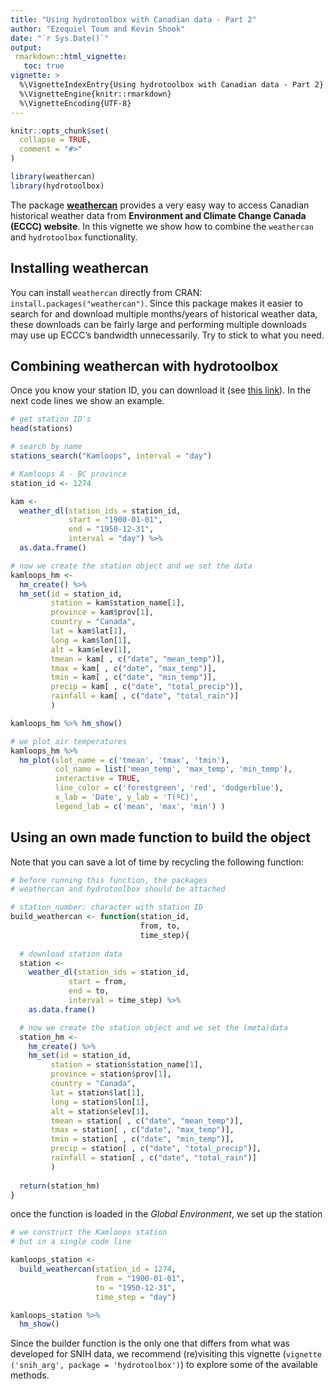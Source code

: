 ```yaml
---
title: "Using hydrotoolbox with Canadian data - Part 2"
author: "Ezequiel Toum and Kevin Shook"
date: "`r Sys.Date()`"
output: 
 rmarkdown::html_vignette:
   toc: true
vignette: >
  %\VignetteIndexEntry{Using hydrotoolbox with Canadian data - Part 2}
  %\VignetteEngine{knitr::rmarkdown}
  %\VignetteEncoding{UTF-8}
---
```


```r
knitr::opts_chunk$set(
  collapse = TRUE,
  comment = "#>"
)
```

```r
library(weathercan)
library(hydrotoolbox)
```

The package [**weathercan**](https://CRAN.R-project.org/package=weathercan)
provides a very easy way to access Canadian historical weather data from 
**Environment and Climate Change Canada (ECCC) website**.
In this vignette we show how to combine the `weathercan`
and `hydrotoolbox` functionality.

## Installing weathercan

You can install `weathercan` directly from CRAN:
`install.packages("weathercan")`. Since this package makes
it easier to search for and download multiple months/years of
historical weather data, these downloads can be fairly large
and performing multiple downloads may use up ECCC’s bandwidth
unnecessarily. Try to stick to what you need.

## Combining weathercan with hydrotoolbox

Once you know your station ID, you can download it (see [this link](https://github.com/ropensci/weathercan)). In the next
code lines we show an example.

```r
# get station ID's
head(stations)

# search by name
stations_search("Kamloops", interval = "day")

# Kamloops A - BC province
station_id <- 1274    

kam <- 
  weather_dl(station_ids = station_id,
             start = "1900-01-01",
             end = "1950-12-31", 
             interval = "day") %>%
  as.data.frame()

# now we create the station object and we set the data 
kamloops_hm <- 
  hm_create() %>%
  hm_set(id = station_id, 
         station = kam$station_name[1], 
         province = kam$prov[1], 
         country = "Canada", 
         lat = kam$lat[1], 
         long = kam$lon[1], 
         alt = kam$elev[1], 
         tmean = kam[ , c("date", "mean_temp")], 
         tmax = kam[ , c("date", "max_temp")],
         tmin = kam[ , c("date", "min_temp")], 
         precip = kam[ , c("date", "total_precip")], 
         rainfall = kam[ , c("date", "total_rain")]
         )

kamloops_hm %>% hm_show()

# we plot air temperatures 
kamloops_hm %>%
  hm_plot(slot_name = c('tmean', 'tmax', 'tmin'), 
          col_name = list('mean_temp', 'max_temp', 'min_temp'), 
          interactive = TRUE, 
          line_color = c('forestgreen', 'red', 'dodgerblue'), 
          x_lab = 'Date', y_lab = 'T(ºC)', 
          legend_lab = c('mean', 'max', 'min') )
```

## Using an own made function to build the object

<!-- Although this version of the `hydrotoolbox` package -->
<!-- does not offer the ability to build -->
<!-- automatically a hydro-meteorological station from ECCC database, -->
Note that you can save a lot of time by recycling the
following function:

```r
# before running this function, the packages
# weathercan and hydrotoolbox should be attached

# station_number: character with station ID
build_weathercan <- function(station_id, 
                             from, to,
                             time_step){
  
  # download station data
  station <-
    weather_dl(station_ids = station_id,
             start = from,
             end = to, 
             interval = time_step) %>%
    as.data.frame()

  # now we create the station object and we set the (meta)data 
  station_hm <- 
    hm_create() %>%
    hm_set(id = station_id, 
         station = station$station_name[1], 
         province = station$prov[1], 
         country = "Canada", 
         lat = station$lat[1], 
         long = station$lon[1], 
         alt = station$elev[1], 
         tmean = station[ , c("date", "mean_temp")], 
         tmax = station[ , c("date", "max_temp")],
         tmin = station[ , c("date", "min_temp")], 
         precip = station[ , c("date", "total_precip")], 
         rainfall = station[ , c("date", "total_rain")]
         )
  
  return(station_hm)
}
```

once the function is loaded in the *Global Environment*, we set up the station

```r
# we construct the Kamloops station
# but in a single code line

kamloops_station <- 
  build_weathercan(station_id = 1274, 
                   from = "1900-01-01", 
                   to = "1950-12-31",
                   time_step = "day")

kamloops_station %>%
  hm_show()
```

Since the builder function is the only one that differs
from what was developed for SNIH data, we recommend
(re)visiting this vignette 
(`vignette ('snih_arg', package = 'hydrotoolbox')`) to
explore some of the available methods.
